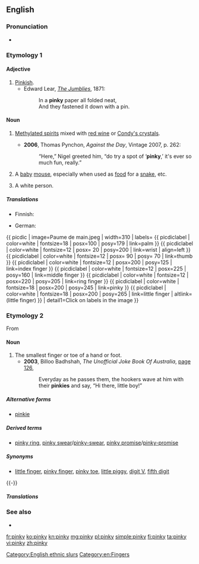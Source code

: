 {{wikipedia}}
==English==

===Pronunciation===
* {{IPA|/ˈpɪŋki/}}

===Etymology 1===
{{suffix|pink|y}}

====Adjective====
{{en-adj|er}}

# [[pinkish|Pinkish]].
#* Edward Lear, ''[[s:The Jumblies|The Jumblies]]'', 1871:
#*: In a '''pinky''' paper all folded neat,
#*: And they fastened it down with a pin.

====Noun====
{{en-noun|pinkies}}

# {{context|uncountable|historical|slang|Australia|lang=en}} [[methylated spirits|Methylated spirits]] mixed with [[red wine]] or [[Condy's crystals]].
#* '''2006''', Thomas Pynchon, ''Against the Day'', Vintage 2007, p. 262:
#*: “Here,” Nigel greeted him, “do try a spot of ‘'''pinky''',’ it's ever so much fun, really.”
# A [[baby]] [[mouse]], especially when used as [[food]] for a [[snake]], etc.
# {{context|offensive|slang|ethnic slur|lang=en}} A white person.

=====Translations=====
{{trans-top|methylated spirits (slang)}}
{{trans-mid}}
{{trans-bottom}}

{{trans-top|baby mouse}}
* Finnish: {{t+|fi|pinkki}}
{{trans-mid}}
* German: {{t|de|neugeborene Maus|f}}
{{trans-bottom}}
{{ picdic
| image=Paume de main.jpeg
| width=310
| labels=
{{ picdiclabel | color=white | fontsize=18 | posx=100 | posy=179 | link=palm }}
{{ picdiclabel | color=white | fontsize=12 | posx= 20 | posy=200 | link=wrist | align=left }}
{{ picdiclabel | color=white | fontsize=12 | posx= 90 | posy= 70 | link=thumb }}
{{ picdiclabel | color=white | fontsize=12 | posx=200 | posy=125 | link=index finger }}
{{ picdiclabel | color=white | fontsize=12 | posx=225 | posy=160 | link=middle finger }}
{{ picdiclabel | color=white | fontsize=12 | posx=220 | posy=205 | link=ring finger }}
{{ picdiclabel | color=white | fontsize=18 | posx=200 | posy=245 | link=pinky }}
{{ picdiclabel | color=white | fontsize=18 | posx=200 | posy=265 | link=little finger | altlink=(little finger) }}
| detail1=Click on labels in the image
}}

===Etymology 2===
From {{etyl|nl|en}} {{term|pinkje|lang=nl}}

====Noun====
{{en-noun|pinkies}}

# The smallest finger or toe of a hand or foot.
#* '''2003''', Billoo Badhshah, ''The Unofficial Joke Book Of Australia'', [http://books.google.com.au/books?id=r-8JhrUXfLcC&pg=PA126&dq=%22pinky%22|%22pinkies%22+australia+-intitle:%22%22+-inauthor:%22%22&hl=en&sa=X&ei=9lvZT_agAqHKmAWnqZCfAw&redir_esc=y#v=onepage&q&f=false page 126],
#*: Everyday as he passes them, the hookers wave at him with their '''pinkies''' and say, “Hi there, little boy!”

=====Alternative forms=====
* [[pinkie]]

=====Derived terms=====
* [[pinky ring]], [[pinky swear]]/[[pinky-swear]], [[pinky promise]]/[[pinky-promise]]

=====Synonyms=====
* {{sense|smallest finger or toe}} [[little finger]], [[pinky finger]], [[pinky toe]], [[little piggy]], [[digit V]], [[fifth digit]]

{{-}}

=====Translations=====
{{trans-see|little finger}}

===See also===
* {{pedia}}

[[Category:English ethnic slurs]]
[[Category:en:Fingers]]

[[fr:pinky]]
[[ko:pinky]]
[[kn:pinky]]
[[mg:pinky]]
[[pl:pinky]]
[[simple:pinky]]
[[fi:pinky]]
[[ta:pinky]]
[[vi:pinky]]
[[zh:pinky]]